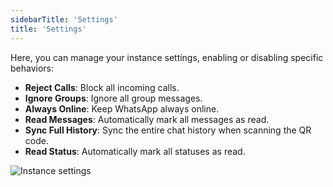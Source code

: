 ```yaml
---
sidebarTitle: 'Settings'
title: 'Settings'
---
```


Here, you can manage your instance settings, enabling or disabling specific behaviors:

- **Reject Calls**: Block all incoming calls.
- **Ignore Groups**: Ignore all group messages.
- **Always Online**: Keep WhatsApp always online.
- **Read Messages**: Automatically mark all messages as read.
- **Sync Full History**: Sync the entire chat history when scanning the QR code.
- **Read Status**: Automatically mark all statuses as read.

<img src="/images/instance/settings.png" alt="Instance settings"  />